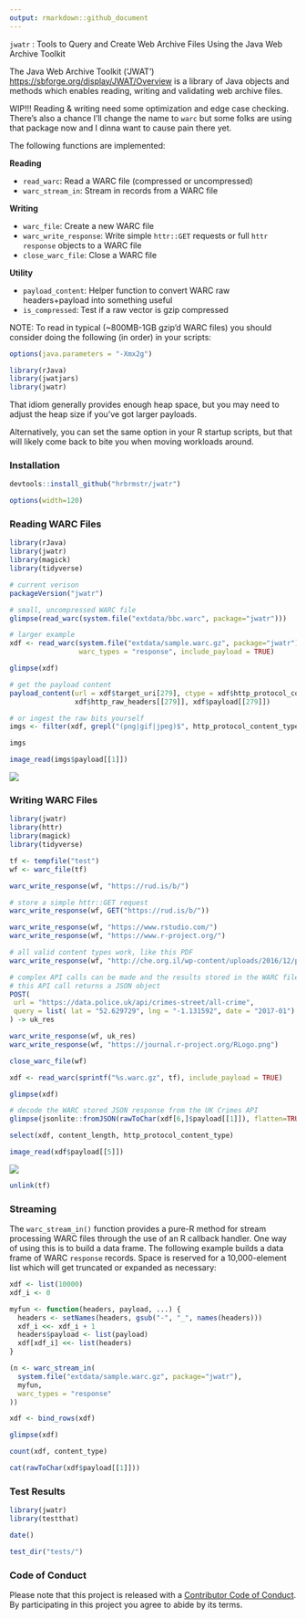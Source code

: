 ```yaml
---
output: rmarkdown::github_document
---
```


`jwatr` : Tools to Query and Create Web Archive Files Using the Java Web Archive Toolkit

The Java Web Archive Toolkit ('JWAT') <https://sbforge.org/display/JWAT/Overview>
is a library of Java objects and methods which enables reading, writing and validating web archive files.

WIP!!! Reading & writing need some optimization and edge case checking. There's also a chance I'll change the name to `warc` but some folks are using that package now and I dinna want to cause pain there yet.

The following functions are implemented:

**Reading**

- `read_warc`:	Read a WARC file (compressed or uncompressed)
- `warc_stream_in`:	Stream in records from a WARC file

**Writing**

- `warc_file`:	Create a new WARC file
- `warc_write_response`:	Write simple `httr::GET` requests or full `httr` `response` objects to a WARC file
- `close_warc_file`:	Close a WARC file

**Utility**

- `payload_content`:	Helper function to convert WARC raw headers+payload into something useful
- `is_compressed`:	Test if a raw vector is gzip compressed

NOTE: To read in typical (~800MB-1GB gzip'd WARC files) you should consider doing the following (in order) in your scripts:

```r
options(java.parameters = "-Xmx2g")

library(rJava)
library(jwatjars)
library(jwatr)
```

That idiom generally provides enough heap space, but you may need to adjust the heap size if you've got larger payloads.

Alternatively, you can set the same option in your R startup scripts, but that will likely come back to bite you when moving workloads around.

### Installation

```r
devtools::install_github("hrbrmstr/jwatr")
```

```r
options(width=120)
```

### Reading WARC Files

```r
library(rJava)
library(jwatr)
library(magick)
library(tidyverse)

# current verison
packageVersion("jwatr")
```

```r
# small, uncompressed WARC file
glimpse(read_warc(system.file("extdata/bbc.warc", package="jwatr")))

# larger example
xdf <- read_warc(system.file("extdata/sample.warc.gz", package="jwatr"),
                 warc_types = "response", include_payload = TRUE)

glimpse(xdf)

# get the payload content
payload_content(url = xdf$target_uri[279], ctype = xdf$http_protocol_content_type[279], 
                xdf$http_raw_headers[[279]], xdf$payload[[279]])

# or ingest the raw bits yourself
imgs <- filter(xdf, grepl("(png|gif|jpeg)$", http_protocol_content_type))

imgs

image_read(imgs$payload[[1]])
```

![](imgs/img1.jpeg)

### Writing WARC Files

```r
library(jwatr)
library(httr)
library(magick)
library(tidyverse)

tf <- tempfile("test")
wf <- warc_file(tf)

warc_write_response(wf, "https://rud.is/b/")

# store a simple httr::GET request
warc_write_response(wf, GET("https://rud.is/b/"))

warc_write_response(wf, "https://www.rstudio.com/")
warc_write_response(wf, "https://www.r-project.org/")

# all valid content types work, like this PDF
warc_write_response(wf, "http://che.org.il/wp-content/uploads/2016/12/pdf-sample.pdf")

# complex API calls can be made and the results stored in the WARC file as well
# this API call returns a JSON object
POST(
 url = "https://data.police.uk/api/crimes-street/all-crime",
 query = list( lat = "52.629729", lng = "-1.131592", date = "2017-01")
) -> uk_res

warc_write_response(wf, uk_res)
warc_write_response(wf, "https://journal.r-project.org/RLogo.png")

close_warc_file(wf)

xdf <- read_warc(sprintf("%s.warc.gz", tf), include_payload = TRUE)

glimpse(xdf)

# decode the WARC stored JSON response from the UK Crimes API
glimpse(jsonlite::fromJSON(rawToChar(xdf[6,]$payload[[1]]), flatten=TRUE))

select(xdf, content_length, http_protocol_content_type)

image_read(xdf$payload[[5]])
```

![](imgs/img2.png)

```r
unlink(tf)
```

### Streaming

The `warc_stream_in()` function provides a pure-R method for stream processing WARC
files through the use of an R callback handler. One way of using this is to build a
data frame. The following example builds a data frame of WARC `response` records. Space
is reserved for a 10,000-element list which will get truncated or expanded as necessary:

```r
xdf <- list(10000)
xdf_i <- 0

myfun <- function(headers, payload, ...) {
  headers <- setNames(headers, gsub("-", "_", names(headers)))
  xdf_i <<- xdf_i + 1
  headers$payload <- list(payload)
  xdf[xdf_i] <<- list(headers)
}

(n <- warc_stream_in(
  system.file("extdata/sample.warc.gz", package="jwatr"),
  myfun,
  warc_types = "response"
))

xdf <- bind_rows(xdf)

glimpse(xdf)

count(xdf, content_type)

cat(rawToChar(xdf$payload[[1]]))
```

### Test Results

```r
library(jwatr)
library(testthat)

date()

test_dir("tests/")
```

### Code of Conduct

Please note that this project is released with a [Contributor Code of Conduct](CONDUCT.md). By participating in this project you agree to abide by its terms.